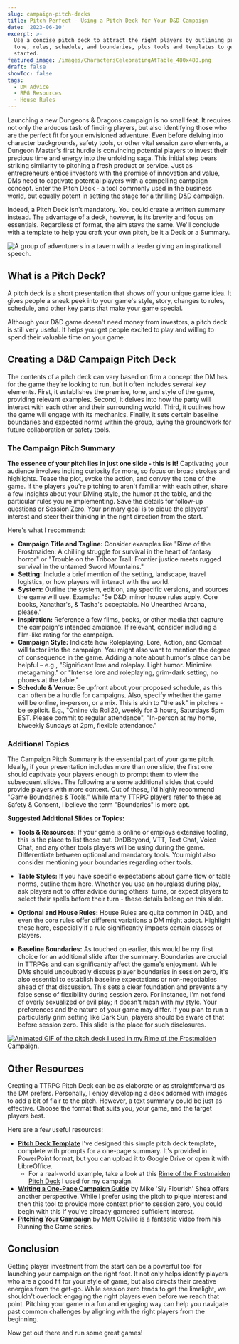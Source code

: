 ```yaml
---
slug: campaign-pitch-decks
title: Pitch Perfect - Using a Pitch Deck for Your D&D Campaign
date: '2023-06-10'
excerpt: >-
  Use a concise pitch deck to attract the right players by outlining premise,
  tone, rules, schedule, and boundaries, plus tools and templates to get
  started.
featured_image: /images/CharactersCelebratingAtTable_480x480.png
draft: false
showToc: false
tags:
  - DM Advice
  - RPG Resources
  - House Rules
---
```


Launching a new Dungeons & Dragons campaign is no small feat. It requires not only the arduous task of finding players, but also identifying those who are the perfect fit for your envisioned adventure. Even before delving into character backgrounds, safety tools, or other vital session zero elements, a Dungeon Master's first hurdle is convincing potential players to invest their precious time and energy into the unfolding saga. This initial step bears striking similarity to pitching a fresh product or service. Just as entrepreneurs entice investors with the promise of innovation and value, DMs need to captivate potential players with a compelling campaign concept. Enter the Pitch Deck - a tool commonly used in the business world, but equally potent in setting the stage for a thrilling D&D campaign.

Indeed, a Pitch Deck isn't mandatory. You could create a written summary instead. The advantage of a deck, however, is its brevity and focus on essentials. Regardless of format, the aim stays the same. We'll conclude with a template to help you craft your own pitch, be it a Deck or a Summary.

![A group of adventurers in a tavern with a leader giving an inspirational speech.](/images/CharactersCelebratingAtTable_480x480.png)

## What is a Pitch Deck?

A pitch deck is a short presentation that shows off your unique game idea. It gives people a sneak peek into your game's style, story, changes to rules, schedule, and other key parts that make your game special.

Although your D&D game doesn't need money from investors, a pitch deck is still very useful. It helps you get people excited to play and willing to spend their valuable time on your game.


## Creating a D&D Campaign Pitch Deck

The contents of a pitch deck can vary based on firm a concept the DM has for the game they're looking to run, but it often includes several key elements. First, it establishes the premise, tone, and style of the game, providing relevant examples. Second, it delves into how the party will interact with each other and their surrounding world. Third, it outlines how the game will engage with its mechanics. Finally, it sets certain baseline boundaries and expected norms within the group, laying the groundwork for future collaboration or safety tools. 

### The Campaign Pitch Summary

**The essence of your pitch lies in just one slide - this is it!** Captivating your audience involves inciting curiosity for more, so focus on broad strokes and highlights. Tease the plot, evoke the action, and convey the tone of the game. If the players you're pitching to aren't familiar with each other, share a few insights about your DMing style, the humor at the table, and the particular rules you're implementing. Save the details for follow-up questions or Session Zero. Your primary goal is to pique the players' interest and steer their thinking in the right direction from the start.

Here's what I recommend:

* **Campaign Title and Tagline:** Consider examples like "Rime of the Frostmaiden: A chilling struggle for survival in the heart of fantasy horror" or "Trouble on the Triboar Trail: Frontier justice meets rugged survival in the untamed Sword Mountains."
* **Setting:** Include a brief mention of the setting, landscape, travel logistics, or how players will interact with the world.
* **System:** Outline the system, edition, any specific versions, and sources the game will use. Example: "5e D&D, minor house rules apply. Core books, Xanathar's, & Tasha's acceptable. No Unearthed Arcana, please."
* **Inspiration:** Reference a few films, books, or other media that capture the campaign's intended ambiance. If relevant, consider including a film-like rating for the campaign.
* **Campaign Style:** Indicate how Roleplaying, Lore, Action, and Combat will factor into the campaign. You might also want to mention the degree of consequence in the game. Adding a note about humor's place can be helpful – e.g., "Significant lore and roleplay. Light humor. Minimize metagaming." or "Intense lore and roleplaying, grim-dark setting, no phones at the table."
* **Schedule & Venue:** Be upfront about your proposed schedule, as this can often be a hurdle for campaigns. Also, specify whether the game will be online, in-person, or a mix. This is akin to "the ask" in pitches - be explicit. E.g., "Online via Roll20, weekly for 3 hours, Saturdays 5pm EST. Please commit to regular attendance", "In-person at my home, biweekly Sundays at 2pm, flexible attendance."

### Additional Topics

The Campaign Pitch Summary is the essential part of your game pitch. Ideally, if your presentation includes more than one slide, the first one should captivate your players enough to prompt them to view the subsequent slides. The following are some additional slides that could provide players with more context. Out of these, I'd highly recommend "Game Boundaries & Tools." While many TTRPG players refer to these as Safety & Consent, I believe the term "Boundaries" is more apt.

**Suggested Additional Slides or Topics:**

* **Tools & Resources:** If your game is online or employs extensive tooling, this is the place to list those out. DnDBeyond, VTT, Text Chat, Voice Chat, and any other tools players will be using during the game. Differentiate between optional and mandatory tools. You might also consider mentioning your boundaries regarding other tools.

* **Table Styles:** If you have specific expectations about game flow or table norms, outline them here. Whether you use an hourglass during play, ask players not to offer advice during others' turns, or expect players to select their spells before their turn - these details belong on this slide.

* **Optional and House Rules:** House Rules are quite common in D&D, and even the core rules offer different variations a DM might adopt. Highlight these here, especially if a rule significantly impacts certain classes or players.

* **Baseline Boundaries:** As touched on earlier, this would be my first choice for an additional slide after the summary. Boundaries are crucial in TTRPGs and can significantly affect the game's enjoyment. While DMs should undoubtedly discuss player boundaries in session zero, it's also essential to establish baseline expectations or non-negotiables ahead of that discussion. This sets a clear foundation and prevents any false sense of flexibility during session zero. For instance, I'm not fond of overly sexualized or evil play; it doesn't mesh with my style. Your preferences and the nature of your game may differ. If you plan to run a particularly grim setting like Dark Sun, players should be aware of that before session zero. This slide is the place for such disclosures.

[![Animated GIF of the pitch deck I used in my Rime of the Frostmaiden Campaign.](/images/ROTFM_PitchDeck.gif)](https://docs.google.com/presentation/d/1kjaK9Q9p90P54E2ITZPf0DHGyaZZMHXYAg52Ar19zp4/edit?usp=sharing)

## Other Resources

Creating a TTRPG Pitch Deck can be as elaborate or as straightforward as the DM prefers. Personally, I enjoy developing a deck adorned with images to add a bit of flair to the pitch. However, a text summary could be just as effective. Choose the format that suits you, your game, and the target players best.

Here are a few useful resources:

* [**Pitch Deck Template**](/assets/downloads/TTRPG_Pitch_Deck_Template.pptx ) I've designed this simple pitch deck template, complete with prompts for a one-page summary. It's provided in PowerPoint format, but you can upload it to Google Drive or open it with LibreOffice.
    * For a real-world example, take a look at this [Rime of the Frostmaiden Pitch Deck](https://docs.google.com/presentation/d/1kjaK9Q9p90P54E2ITZPf0DHGyaZZMHXYAg52Ar19zp4/edit?usp=sharing) I used for my campaign.
* [**Writing a One-Page Campaign Guide**](https://slyflourish.com/one_page_campaign_guide.html) by Mike 'Sly Flourish' Shea offers another perspective. While I prefer using the pitch to pique interest and then this tool to provide more context prior to session zero, you could begin with this if you've already garnered sufficient interest.
* [**Pitching Your Campaign**](https://youtu.be/MtH1SP1grxo) by Matt Colville is a fantastic video from his Running the Game series.

## Conclusion

Getting player investment from the start can be a powerful tool for launching your campaign on the right foot. It not only helps identify players who are a good fit for your style of game,  but also directs their creative energies from the get-go. While session zero tends to get the limelight, we shouldn't overlook engaging the right players even before we reach that point. Pitching your game in a fun and engaging way can help you navigate past common challenges by aligning with the right players from the beginning.

Now get out there and run some great games!
